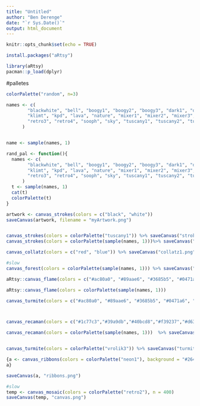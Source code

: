 ```yaml
---
title: "Untitled"
author: "Ben Derenge"
date: "`r Sys.Date()`"
output: html_document
---
```


```r
knitr::opts_chunk$set(echo = TRUE)
```




```r
install.packages("aRtsy")

library(aRtsy)
pacman::p_load(dplyr)
```



#palletes

```r
colorPalette("random", n=3)

names <- c(
        "blackwhite", "bell", "boogy1", "boogy2", "boogy3", "dark1", "dark2", "dark3", "flora", "gogh", "house", "jasp", "jfa", "jungle",
        "klimt", "kpd", "lava", "nature", "mixer1", "mixer2", "mixer3", "mixer4", "neon1", "neon2", "origami", "retro1", "retro2",
        "retro3", "retro4", "sooph", "sky", "tuscany1", "tuscany2", "tuscany3", "vrolik1", "vrolik2", "vrolik3", "vrolik4", "vrolik5"
      )


name <- sample(names, 1)

rand_pal <- function(){
  names <- c(
        "blackwhite", "bell", "boogy1", "boogy2", "boogy3", "dark1", "dark2", "dark3", "flora", "gogh", "house", "jasp", "jfa", "jungle",
        "klimt", "kpd", "lava", "nature", "mixer1", "mixer2", "mixer3", "mixer4", "neon1", "neon2", "origami", "retro1", "retro2",
        "retro3", "retro4", "sooph", "sky", "tuscany1", "tuscany2", "tuscany3", "vrolik1", "vrolik2", "vrolik3", "vrolik4", "vrolik5"
      )
  t <- sample(names, 1)
  cat(t)
  colorPalette(t)
}

```

```r
artwork <- canvas_strokes(colors = c("black", "white"))
saveCanvas(artwork, filename = "myArtwork.png")


canvas_strokes(colors = colorPalette("tuscany1")) %>% saveCanvas("strokes1.png")
canvas_strokes(colors = colorPalette(sample(names, 1)))%>% saveCanvas("strokes2.png")

canvas_collatz(colors = c("red", "blue")) %>% saveCanvas("collatz1.png")

#slow
canvas_forest(colors = colorPalette(sample(names, 1))) %>% saveCanvas("RF1.png")
```



```r
aRtsy::canvas_flame(colors = c("#ac80a0", "#89aae6", "#3685b5", "#0471a6", "#061826"))

aRtsy::canvas_flame(colors = colorPalette(sample(names, 1)))
```
```r
canvas_turmite(colors = c("#ac80a0", "#89aae6", "#3685b5", "#0471a6", "#061826"))%>% saveCanvas("turmite1.png")



canvas_recaman(colors = c("#1c77c3","#39a9db","#40bcd8","#f39237","#d63230"))  %>% saveCanvas("recaman.png")

canvas_recaman(colors = colorPalette(sample(names, 1)))  %>% saveCanvas("recaman.png")


canvas_turmite(colors = colorPalette("vrolik3")) %>% saveCanvas("turmite2.png")

```


```r
{a <- canvas_ribbons(colors = colorPalette("neon1"), background = "#264653", triangle = F) 
a}

saveCanvas(a, "ribbons.png")
```


```r
#slow
temp <- canvas_mosaic(colors = colorPalette("retro2"), n = 400)
saveCanvas(temp, "canvas.png")
```

